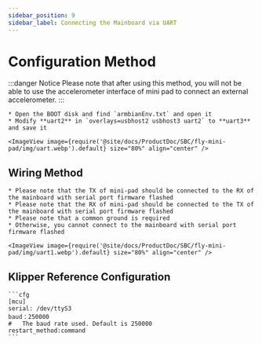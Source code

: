 ```yaml
---
sidebar_position: 9
sidebar_label: Connecting the Mainboard via UART
---
```




# Configuration Method

:::danger Notice
Please note that after using this method, you will not be able to use the accelerometer interface of mini pad to connect an external accelerometer.
:::

    * Open the BOOT disk and find `armbianEnv.txt` and open it
    * Modify **uart2** in `overlays=usbhost2 usbhost3 uart2` to **uart3** and save it

    <ImageView image={require('@site/docs/ProductDoc/SBC/fly-mini-pad/img/uart.webp').default} size="80%" align="center" />

## Wiring Method

    * Please note that the TX of mini-pad should be connected to the RX of the mainboard with serial port firmware flashed
    * Please note that the RX of mini-pad should be connected to the TX of the mainboard with serial port firmware flashed
    * Please note that a common ground is required
    * Otherwise, you cannot connect to the mainboard with serial port firmware flashed

    <ImageView image={require('@site/docs/ProductDoc/SBC/fly-mini-pad/img/uart1.webp').default} size="80%" align="center" />

## Klipper Reference Configuration

    ```cfg
    [mcu]
    serial: /dev/ttyS3
    baud：250000
    #   The baud rate used. Default is 250000
    restart_method:command
    ```